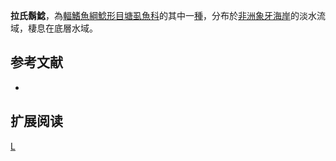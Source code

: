 {{Speciesbox 
| taxon = Clarias lamottei
| status = NE
| status_system = IUCN3.1
| authority = [[Daget|Daget]] & [[Planquette|Planquette]], 1967
| synonyms = 
}}

'''拉氏鬍鯰'''，為[[輻鰭魚綱|輻鰭魚綱]][[鯰形目|鯰形目]][[塘虱魚科|塘虱魚科]]的其中一[[種|種]]，分布於[[非洲|非洲]][[象牙海岸|象牙海岸]]的淡水流域，棲息在底層水域。

==参考文献==
*{{FishBase_species|genus=Clarias|species=lamottei|year=2011|month=12}}

== 扩展阅读 ==
{{refbegin}}
{{wikispecies-inline|Clarias lamottei|拉氏鬍鯰}}
{{refend}}
{{Taxonbar|from=Q3760892}}

[[Category:鬍鯰屬|L]]